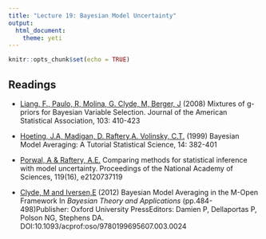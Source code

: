```yaml
---
title: "Lecture 19: Bayesian Model Uncertainty"
output: 
  html_document:
    theme: yeti
---
```


```r
knitr::opts_chunk$set(echo = TRUE)
```


## Readings

  
- [Liang, F., Paulo, R, Molina, G. Clyde, M, Berger, J](https://www.jstor.org/stable/27640050) (2008) Mixtures of g-priors for Bayesian Variable Selection. Journal of the American Statistical Association,  103: 410-423 


- [Hoeting, J.A, Madigan, D.  Raftery,A.  Volinsky, C.T.](https://www.jstor.org/stable/2676803) (1999) Bayesian Model Averaging: A Tutorial
Statistical Science, 14: 382-401

- [Porwal, A & Raftery, A.E.](https://doi.org/10.1073/pnas.2120737119) Comparing methods for statistical inference with model uncertainty. Proceedings of the National Academy of Sciences, 119(16), e2120737119

- [Clyde, M and Iversen,E](https://www.researchgate.net/publication/261252831_Bayesian_Model_Averaging_in_the_M-Open_Framework) (2012) Bayesian Model Averaging in the M-Open Framework
In _Bayesian Theory and Applications_ (pp.484-498)Publisher: Oxford University PressEditors: Damien P, Dellaportas P, Polson NG, Stephens DA. DOI:10.1093/acprof:oso/9780199695607.003.0024
